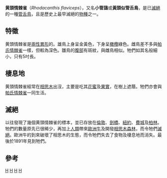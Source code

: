 {{Speciesbox 
| taxon = Rhodacanthis flaviceps
| image = Telespiza flaviceps3.jpg
| status_system = iucn3.1
| status = EX
| status_ref = <ref name=IUCN>{{IUCN2008|assessors=BirdLife International|year=2008|title=Rhodacanthis flaviceps|id=149612|downloaded=2009-01-27}}</ref>
| binomial_authority = [[羅思柴爾德|Rothschild]]，1892
}}

'''黄頭情棘雀'''（''Rhodacanthis flaviceps''），又名'''小管鴰'''或'''黃頭似管舌鳥'''，是已[[滅絕|滅絕]]的一種[[管舌鳥|管舌鳥]]，且是歷史上最早滅絕的[[物種|物種]]之一。

==特徵==
黄頭情棘雀是[[兩性異形|兩性異形]]的。雄鳥上身呈金黃色，下身呈[[橄欖|橄欖]]綠色。雌鳥差不多與[[帕氏情棘雀|帕氏情棘雀]]一樣，但較為深色。雛鳥的[[腹部|腹部]]有斑紋，與雌鳥相似。牠們如其名般細小，只有5吋長。

==棲息地==
黄頭情棘雀經常在[[相思木|相思木]]出沒，主要是吃其[[花蜜|花蜜]]及[[果實|果實]]，在樹上遮蔭。牠們亦會與[[帕氏情棘雀|帕氏情棘雀]]一同生活。

==滅絕==
以往發現了幾個黄頭情棘雀的標本，並已存放在[[倫敦|倫敦]]、[[劍橋|劍橋]]、[[紐約|紐約]]、[[費城|費城]]及[[柏林|柏林]]。牠們的數量原先已很稀少，再加上[[人類|人類]]帶來[[歐洲牛|歐洲牛]]及開發[[相思木|相思木]][[森林|森林]]，而令牠們[[滅絕|滅絕]]。歐洲牛的到來破壞了相思木的生態，而令牠們失去了食物及棲息地而消失。最後於1891年見到牠們。

==參考==
{{reflist}}

{{Taxonbar}}
[[Category:1892年描述的鸟类|H]]
[[Category:IUCN紅色名錄絕滅物種|H]]
[[Category:管舌鸟亚科|H]]
[[Category:夏威夷鸟类|H]]